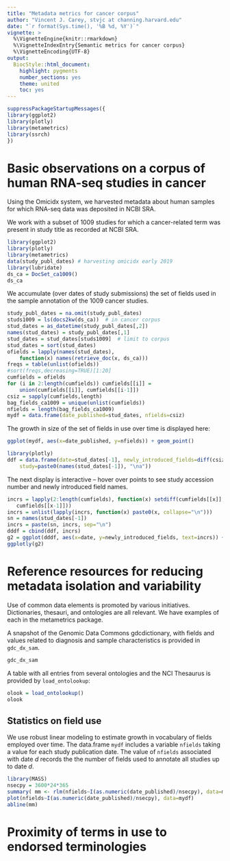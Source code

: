 ```yaml
---
title: "Metadata metrics for cancer corpus"
author: "Vincent J. Carey, stvjc at channing.harvard.edu"
date: "`r format(Sys.time(), '%B %d, %Y')`"
vignette: >
  %\VignetteEngine{knitr::rmarkdown}
  %\VignetteIndexEntry{Semantic metrics for cancer corpus}
  %\VignetteEncoding{UTF-8}
output:
  BiocStyle::html_document:
    highlight: pygments
    number_sections: yes
    theme: united
    toc: yes
---
```


```r
suppressPackageStartupMessages({
library(ggplot2)
library(plotly)
library(metametrics)
library(ssrch)
})
```

# Basic observations on a corpus of human RNA-seq studies in cancer

Using the Omicidx system, we harvested metadata about human samples
for which RNA-seq data was deposited in NCBI SRA.

We work with a subset of 1009 studies for which a cancer-related
term was present in study title as recorded at NCBI SRA.

```r
library(ggplot2)
library(plotly)
library(metametrics)
data(study_publ_dates) # harvesting omicidx early 2019
library(lubridate)
ds_ca = DocSet_ca1009()
ds_ca
```

We accumulate (over dates of study submissions)
the set of fields used in the sample annotation of the 1009 cancer studies.
```r
study_publ_dates = na.omit(study_publ_dates)
studs1009 = ls(docs2kw(ds_ca))  # in cancer corpus
stud_dates = as_datetime(study_publ_dates[,2])
names(stud_dates) = study_publ_dates[,1]
stud_dates = stud_dates[studs1009]  # limit to corpus
stud_dates = sort(stud_dates)
ofields = lapply(names(stud_dates), 
    function(x) names(retrieve_doc(x, ds_ca)))
freqs = table(unlist(ofields))
#sort(freqs,decreasing=TRUE)[1:20]
cumfields = ofields
for (i in 2:length(cumfields)) cumfields[[i]] = 
    union(cumfields[[i]], cumfields[[i-1]])
csiz = sapply(cumfields,length)
bag_fields_ca1009 = unique(unlist(cumfields))
nfields = length(bag_fields_ca1009)
mydf = data.frame(date_published=stud_dates, nfields=csiz)
```

The growth in size of the set of fields in use over time is displayed here:

```r
ggplot(mydf, aes(x=date_published, y=nfields)) + geom_point()
```

```r
library(plotly)
ddf = data.frame(date=stud_dates[-1], newly_introduced_fields=diff(csiz),
    study=paste0(names(stud_dates[-1]), "\na"))
```

The next display is interactive -- hover over points to see study
accession number and newly introduced field names.

```r
incrs = lapply(2:length(cumfields), function(x) setdiff(cumfields[[x]],
   cumfields[[x-1]]))
incrs = unlist(lapply(incrs, function(x) paste0(x, collapse="\n")))
sn = names(stud_dates[-1])
incrs = paste(sn, incrs, sep="\n")
dddf = cbind(ddf, incrs)
g2 = ggplot(dddf, aes(x=date, y=newly_introduced_fields, text=incrs)) + geom_point()
ggplotly(g2)
```

# Reference resources for reducing metadata isolation and variability

Use of common data elements is promoted by various initiatives.
Dictionaries, thesauri, and ontologies are all relevant.  We have
examples of each in the metametrics package.

A snapshot of the Genomic Data Commons gdcdictionary, with fields
and values related to diagnosis and sample characteristics is
provided in `gdc_dx_sam`.
```r
gdc_dx_sam
```

A table with all entries from several ontologies and the NCI Thesaurus
is provided by `load_ontolookup`:
```r
olook = load_ontolookup()
olook
```

## Statistics on field use

We use robust linear modeling to estimate growth in
vocabulary of fields employed over time.  The data.frame
`mydf` includes a variable `nfields` taking a value
for each study publication date.  The value of `nfields` associated
with date $d$ records the
the number of fields used to annotate all studies up
to date $d$.

```r
library(MASS)
nsecpy = 3600*24*365
summary( mm <- rlm(nfields~I(as.numeric(date_published)/nsecpy), data=mydf))
plot(nfields~I(as.numeric(date_published)/nsecpy), data=mydf)
abline(mm)
```

# Proximity of terms in use to endorsed terminologies
